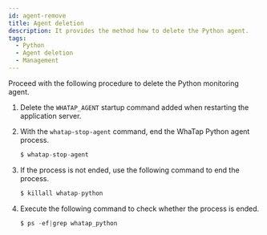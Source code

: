 ```yaml
---
id: agent-remove
title: Agent deletion
description: It provides the method how to delete the Python agent.
tags:
  - Python
  - Agent deletion
  - Management
---
```


Proceed with the following procedure to delete the Python monitoring agent.

1. Delete the `WHATAP_AGENT` startup command added when restarting the application server.

2. With the `whatap-stop-agent` command, end the WhaTap Python agent process.

   ```javascript title=SH
   $ whatap-stop-agent
   ```

3. If the process is not ended, use the following command to end the process.

   ```javascript title=SH
   $ killall whatap-python
   ```

4. Execute the following command to check whether the process is ended.

   ```javascript title=SH
   $ ps -ef|grep whatap_python
   ```
